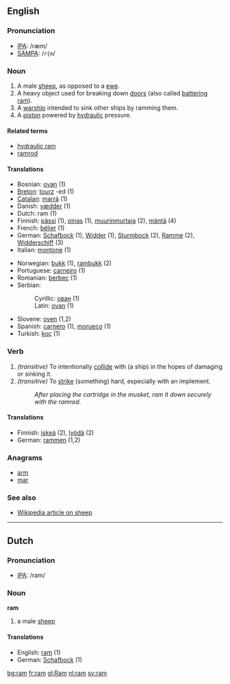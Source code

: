 {{see|RAM}}
==English==

===Pronunciation===
*[[w:IPA|IPA]]: /ræm/
*[[w:SAMPA|SAMPA]]: /<tt>r{m</tt>/

===Noun===
{{en-noun|ram|rams}}

# A male [[sheep]], as opposed to a [[ewe]].
# A heavy object used for breaking down [[door]]s (also called [[battering ram]]).
# A [[warship]] intended to sink other ships by ramming them.
# A [[piston]] powered by [[hydraulic]] pressure.

====Related terms====
*[[hydraulic ram]]
*[[ramrod]]

====Translations====
{{top}}
*Bosnian: [[ovan]] {{m}} (1)
*[[Breton]]: [[tourz]] {{m}} -ed {{p}} (1)
*[[Catalan]]: [[marrà]] {{m}} (1)
*Danish: [[vædder]] (1)
*Dutch: ram {{m}} (1)
*Finnish: [[pässi]] (1), [[oinas]] (1), [[muurinmurtaja]] (2), [[mäntä]] (4)
*French: [[bélier]] {{m}} (1)
*German: [[Schafbock]] {{m}} (1), [[Widder]] {{m}} (1), [[Sturmbock]] {{m}} (2), [[Ramme]] {{f}} (2), [[Widderschiff]] {{n}} (3)
*Italian: [[montone]] {{m}} (1)
{{mid}}
*Norwegian: [[bukk]] {{m}} (1), [[rambukk]] {{m}} (2)
*Portuguese: [[carneiro]] {{m}} (1)
*Romanian: [[berbec]] (1)
*Serbian:
*:Cyrillic: [[ован]] {{m}} (1)
*:Latin: [[ovan]] {{m}} (1)
*Slovene: [[oven]] {{m}} (1,2)
*Spanish: [[carnero]] {{m}} (1), [[morueco]] {{m}} (1)
*Turkish: [[koç]] (1)
{{bottom}}

===Verb===
{{en-verb|ram|rams|rammed|ramming}}

#''(transitive)'' To intentionally [[collide]] with (a ship) in the hopes of damaging or sinking it.
#''(transitive)'' To [[strike]] (something) hard, especially with an implement.
#: ''After placing the cartridge in the musket, ram it down securely with the ramrod.''

====Translations====
{{top}}
*Finnish: [[iskeä]] (2), [[lyödä]] (2)
*German: [[rammen]] (1,2)
{{mid}}
{{bottom}}

===Anagrams===
*[[arm]]
*[[mar]]

===See also===
*[[w:sheep|Wikipedia article on sheep]]



----
==Dutch==
===Pronunciation===
*[[w:IPA|IPA]]: /ram/

===Noun===
'''ram'''
# a male [[sheep]]
====Translations====
*English: [[ram]] (1)
*German: [[Schafbock]] {{m}} (1)
[[bg:ram]]
[[fr:ram]]
[[gl:Ram]]
[[nl:ram]]
[[sv:ram]]